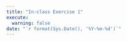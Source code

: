 ```yaml
---
title: "In-class Exercise 1"
execute: 
  warning: false
date: "`r format(Sys.Date(), '%Y-%m-%d')`"
---
```


```r
```

```r
```

```r
```

```r
```

```r
```

